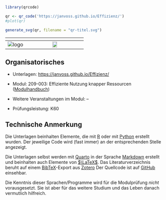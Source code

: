 
```r
library(qrcode)

qr <- qr_code('https://janvoss.github.io/Effizienz/')
#plot(qr)

generate_svg(qr, filename = "qr-titel.svg")

```
 
|       ${}$        |  ${}$  |
|:-----------------:|:--------------------------------------------------:|
| ![logo](logo.png) |    ![](qr-titel.svg){width="30%"}              |


:::{.callout-note 
    icon=false 
    collapse=true }

# Organisatorisches {.unnumbered}

- Unterlagen: <https://janvoss.github.io/Effizienz/>

- Modul: 209-003: Effiziente Nutzung knapper Ressourcen ([Modulhandbuch](https://www.hfwu.de/fileadmin/user_upload/FAVM/ZuB/Module/Modulhandbuch_spob_zub_2022_WiSe_Stand_2022_WiSe.pdf))

- Weitere Veranstaltungen im Modul: --

- Prüfungsleistung: K60

:::

:::{.callout-tip 
    icon=false 
    collapse=true }

# Technische Anmerkung {.unnumbered}

Die Unterlagen beinhalten Elemente, die mit [R](https://www.r-project.org/) oder mit [Python](https://www.python.org/) erstellt wurden. Der jeweilige Code wird (fast immer) an der entsprechenden Stelle angezeigt.


Die Unterlagen selbst werden mit [Quarto](https://quarto.org/) in der Sprache [Markdown](https://www.markdownguide.org) erstellt und beinhalten auch Elemente von [$\LaTeX$](https://www.latex-project.org/). Das Literaturverzeichnis beruht auf einem [BibTeX](https://www.bibtex.org/de/)-Export aus [Zotero](https://www.zotero.org/) Der Quellcode ist auf [GitHub](https://github.com/) einsehbar.

Die Kenntnis dieser Sprachen/Programme wird für die Modulprüfung *nicht* vorausgesetzt. Sie ist aber für das weitere Studium und das Leben danach vermutlich hilfreich.

:::